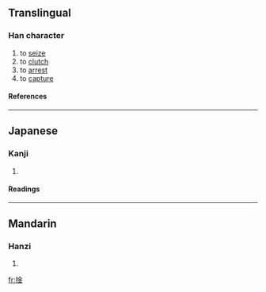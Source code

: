 ==Translingual==
===Han character===
{{Han char|rn=64|rad=手|as=08|sn=11|four=|canj=手金 (QC), X手金 (XQC)}}
# to [[seize]]
# to [[clutch]]
# to [[arrest]]
# to [[capture]]
====References====
{{Han ref|kx=0434.270|dkj=12183|dj=0784.080|hdz=31900.050|uh=6366|ud=25446}}
----
==Japanese==
===Kanji===
{{ja-kanji|grade=|rs=手08}}
# {{defn|Japanese}} 
====Readings====
{{ja-readings|on=[[きん]] (kin), [[ごん]] (gon)|kun=[[かたくとる]] (katakutoru)}}
----
==Mandarin==
===Hanzi===
{{cmn-hanzi|pin=[[qín]] (qin2)|wg=ch'in<sup>2</sup>}}
# {{defn|Mandarin}}

[[fr:捦]]